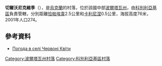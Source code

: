 {{coord|49|13|34|N|34|22|23|E|scale:100000_region:UA|display=title}}

'''切爾沃尼克維季'''（{{lang-uk|Червоні Квіти}}），是[[烏克蘭|烏克蘭]]的村落，位於該國中部[[波爾塔瓦州|波爾塔瓦州]]，由[[科別利亞基區|科別利亞基區]]負責管轄，分別距離[[恰帕埃韋_(科別利亞基區)|恰帕埃韋]]2.5公里和[[卡利尼涅_(科別利亞基區)|卡利尼涅]]0.5公里，海拔高度76米，2001年人口274。

==參考資料==
* [http://weather.in.ua/ua/poltavskaja/28139 Погода в селі Червоні Квіти] {{Wayback|url=http://weather.in.ua/ua/poltavskaja/28139 |date=20160305074104 }}

{{DEFAULTSORT:Червоні Квіти}}
[[Category:波爾塔瓦州村落|Category:波爾塔瓦州村落]]
[[Category:科別利亞基區村落|Category:科別利亞基區村落]]


{{Poltava-geo-stub}}